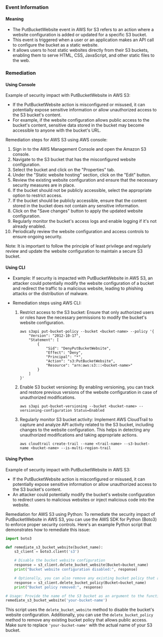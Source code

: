 
### Event Information

#### Meaning

- The PutBucketWebsite event in AWS for S3 refers to an action where a website configuration is added or updated for a specific S3 bucket.
- This event is triggered when a user or an application makes an API call to configure the bucket as a static website.
- It allows users to host static websites directly from their S3 buckets, enabling them to serve HTML, CSS, JavaScript, and other static files to the web.

### Remediation

#### Using Console

Example of security impact with PutBucketWebsite in AWS S3:
- If the PutBucketWebsite action is misconfigured or misused, it can potentially expose sensitive information or allow unauthorized access to the S3 bucket's content.
- For example, if the website configuration allows public access to the bucket's content, sensitive data stored in the bucket may become accessible to anyone with the bucket's URL.

Remediation steps for AWS S3 using AWS console:
1. Sign in to the AWS Management Console and open the Amazon S3 console.
2. Navigate to the S3 bucket that has the misconfigured website configuration.
3. Select the bucket and click on the "Properties" tab.
4. Under the "Static website hosting" section, click on the "Edit" button.
5. Review the existing website configuration and ensure that the necessary security measures are in place.
6. If the bucket should not be publicly accessible, select the appropriate option to restrict access.
7. If the bucket should be publicly accessible, ensure that the content stored in the bucket does not contain any sensitive information.
8. Click on the "Save changes" button to apply the updated website configuration.
9. Regularly monitor the bucket's access logs and enable logging if it's not already enabled.
10. Periodically review the website configuration and access controls to ensure ongoing security.

Note: It is important to follow the principle of least privilege and regularly review and update the website configuration to maintain a secure S3 bucket.

#### Using CLI

- Example: If security is impacted with PutBucketWebsite in AWS S3, an attacker could potentially modify the website configuration of a bucket and redirect the traffic to a malicious website, leading to phishing attacks or the distribution of malware.

- Remediation steps using AWS CLI:
  1. Restrict access to the S3 bucket: Ensure that only authorized users or roles have the necessary permissions to modify the bucket's website configuration.
     ```
     aws s3api put-bucket-policy --bucket <bucket-name> --policy '{
         "Version": "2012-10-17",
         "Statement": [
             {
                 "Sid": "DenyPutBucketWebsite",
                 "Effect": "Deny",
                 "Principal": "*",
                 "Action": "s3:PutBucketWebsite",
                 "Resource": "arn:aws:s3:::<bucket-name>"
             }
         ]
     }'
     ```

  2. Enable S3 bucket versioning: By enabling versioning, you can track and restore previous versions of the website configuration in case of unauthorized modifications.
     ```
     aws s3api put-bucket-versioning --bucket <bucket-name> --versioning-configuration Status=Enabled
     ```

  3. Regularly monitor S3 bucket activity: Implement AWS CloudTrail to capture and analyze API activity related to the S3 bucket, including changes to the website configuration. This helps in detecting any unauthorized modifications and taking appropriate actions.
     ```
     aws cloudtrail create-trail --name <trail-name> --s3-bucket-name <bucket-name> --is-multi-region-trail
     ```

#### Using Python

Example of security impact with PutBucketWebsite in AWS S3:
- If the PutBucketWebsite action is misconfigured or misused, it can potentially expose sensitive information or allow unauthorized access to the S3 bucket's content.
- An attacker could potentially modify the bucket's website configuration to redirect users to malicious websites or inject malicious code into the website.

Remediation for AWS S3 using Python:
To remediate the security impact of PutBucketWebsite in AWS S3, you can use the AWS SDK for Python (Boto3) to enforce proper security controls. Here's an example Python script that demonstrates how to remediate this issue:

```python
import boto3

def remediate_s3_bucket_website(bucket_name):
    s3_client = boto3.client('s3')

    # Disable the bucket website configuration
    response = s3_client.delete_bucket_website(Bucket=bucket_name)
    print("Bucket website configuration disabled:", response)

    # Optionally, you can also remove any existing bucket policy that allows public access
    response = s3_client.delete_bucket_policy(Bucket=bucket_name)
    print("Bucket policy removed:", response)

# Usage: Provide the name of the S3 bucket as an argument to the function
remediate_s3_bucket_website('your-bucket-name')
```

This script uses the `delete_bucket_website` method to disable the bucket's website configuration. Additionally, you can use the `delete_bucket_policy` method to remove any existing bucket policy that allows public access. Make sure to replace `'your-bucket-name'` with the actual name of your S3 bucket.

